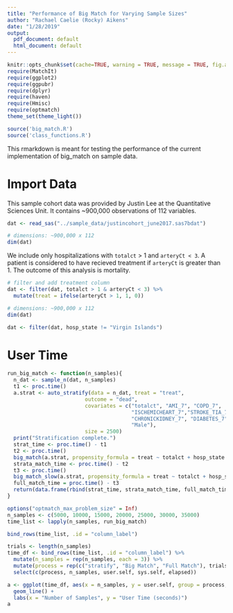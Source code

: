 ```yaml
---
title: "Performance of Big Match for Varying Sample Sizes"
author: "Rachael Caelie (Rocky) Aikens"
date: "1/28/2019"
output:
  pdf_document: default
  html_document: default
---
```


```r
knitr::opts_chunk$set(cache=TRUE, warning = TRUE, message = TRUE, fig.align = "center", fig.height = 4)
require(MatchIt)
require(ggplot2)
require(ggpubr)
require(dplyr)
require(haven)
require(Hmisc)
require(optmatch)
theme_set(theme_light())

source('big_match.R')
source('class_functions.R')
```

This rmarkdown is meant for testing the performance of the current implementation of big_match on sample data.

# Import Data

This sample cohort data was provided by Justin Lee at the Quantitative Sciences Unit. It contains ~900,000 observations of 112 variables.  

```r
dat <- read_sas("../sample_data/justincohort_june2017.sas7bdat")

# dimensions: ~900,000 x 112
dim(dat)
```

We include only hospitalizations with `totalct` > 1 and `arteryCt < 3`.  A patient is considered to have recieved treatment if `arteryCt` is greater than 1.  The outcome of this analysis is mortality.

```r
# filter and add treatment column
dat <- filter(dat, totalct > 1 & arteryCt < 3) %>%
  mutate(treat = ifelse(arteryCt > 1, 1, 0))

# dimensions: ~900,000 x 112
dim(dat)

dat <- filter(dat, hosp_state != "Virgin Islands")
```

\pagebreak 

# User Time

```r
run_big_match <- function(n_samples){
  n_dat <- sample_n(dat, n_samples)
  t1 <- proc.time()
  a.strat <- auto_stratify(data = n_dat, treat = "treat", 
                         outcome = "dead", 
                         covariates = c("totalct", "AMI_7", "COPD_7", 
                                        "ISCHEMICHEART_7","STROKE_TIA_7", "ATRIAL_FIB_7",
                                        "CHRONICKIDNEY_7", "DIABETES_7","ALZH_DEMEN_7",
                                        "Male"),
                         size = 2500)
  print("Stratification complete.")
  strat_time <- proc.time() - t1
  t2 <- proc.time()
  big_match(a.strat, propensity_formula = treat ~ totalct + hosp_state + AMI_7 + COPD_7 + ISCHEMICHEART_7 + STROKE_TIA_7 + ATRIAL_FIB_7 + CHRONICKIDNEY_7 + DIABETES_7 + ALZH_DEMEN_7 + Male + race)
  strata_match_time <- proc.time() - t2
  t3 <- proc.time()
  big_match_slow(a.strat, propensity_formula = treat ~ totalct + hosp_state + AMI_7 + COPD_7 + ISCHEMICHEART_7 + STROKE_TIA_7 + ATRIAL_FIB_7 + CHRONICKIDNEY_7 + DIABETES_7 + ALZH_DEMEN_7 + Male + race)
  full_match_time = proc.time() - t3
  return(data.frame(rbind(strat_time, strata_match_time, full_match_time)))
}
```

```r
options("optmatch_max_problem_size" = Inf)
n_samples <- c(5000, 10000, 15000, 20000, 25000, 30000, 35000)
time_list <- lapply(n_samples, run_big_match)

bind_rows(time_list, .id = "column_label")
```

```r
trials <- length(n_samples)
time_df <- bind_rows(time_list, .id = "column_label") %>%
  mutate(n_samples = rep(n_samples, each = 3)) %>% 
  mutate(process = rep(c("stratify", "Big Match", "Full Match"), trials)) %>%
  select(c(process, n_samples, user.self, sys.self, elapsed))
```

```r
a <- ggplot(time_df, aes(x = n_samples, y = user.self, group = process, color = process)) + 
  geom_line() + 
  labs(x = "Number of Samples", y = "User Time (seconds)")
a
```

